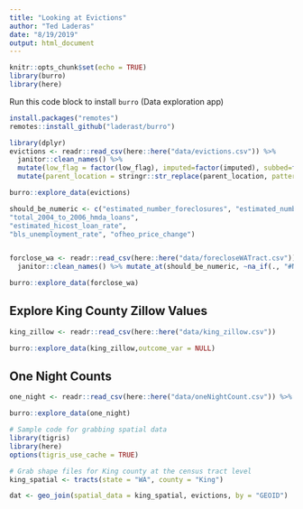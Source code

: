 ```yaml
---
title: "Looking at Evictions"
author: "Ted Laderas"
date: "8/19/2019"
output: html_document
---
```


```r
knitr::opts_chunk$set(echo = TRUE)
library(burro)
library(here)
```

Run this code block to install `burro` (Data exploration app)

```r
install.packages("remotes")
remotes::install_github("laderast/burro")
```


```r
library(dplyr)
evictions <- readr::read_csv(here::here("data/evictions.csv")) %>% 
  janitor::clean_names() %>% 
  mutate(low_flag = factor(low_flag), imputed=factor(imputed), subbed=factor(subbed)) %>%
  mutate(parent_location = stringr::str_replace(parent_location, pattern = ", Washington", replacement = ""))

burro::explore_data(evictions)
```

```r
should_be_numeric <- c("estimated_number_foreclosures", "estimated_number_mortgages", "estimated_foreclosure_rate"      , "total_90_day_vacant_residential_addresses","total_residential_addresses","estimated_90_day_vacancy_rate", "total_hicost_2004_to_2006_hmda_loans",     
"total_2004_to_2006_hmda_loans",            
"estimated_hicost_loan_rate",               
"bls_unemployment_rate", "ofheo_price_change")


forclose_wa <- readr::read_csv(here::here("data/forecloseWATract.csv")) %>%
  janitor::clean_names() %>% mutate_at(should_be_numeric, ~na_if(., "#NULL!")) %>% mutate_at(should_be_numeric, ~stringr::str_replace(., "%", "")) %>% mutate_at(should_be_numeric, as.numeric) %>% select(-county, -state, -sta)

burro::explore_data(forclose_wa)

```

## Explore King County Zillow Values

```r
king_zillow <- readr::read_csv(here::here("data/king_zillow.csv"))

burro::explore_data(king_zillow,outcome_var = NULL)
```

## One Night Counts

```r
one_night <- readr::read_csv(here::here("data/oneNightCount.csv")) %>% janitor::clean_names() %>% tidyr::gather("neighborhood", "count", -year, -location)

burro::explore_data(one_night)
```


```r
# Sample code for grabbing spatial data
library(tigris)
library(here)
options(tigris_use_cache = TRUE)

# Grab shape files for King county at the census tract level
king_spatial <- tracts(state = "WA", county = "King")

dat <- geo_join(spatial_data = king_spatial, evictions, by = "GEOID") 
```